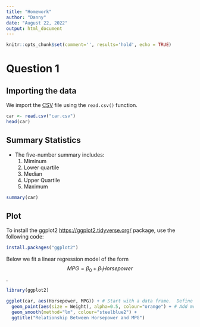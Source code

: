 ---
title: "Homework"
author: "Danny"
date: "August 22, 2022"
output: html_document
---

```{r setup, include=FALSE}
knitr::opts_chunk$set(comment='', results='hold', echo = TRUE)
```

# Question 1

## Importing the data

We import the [CSV](https://en.wikipedia.org/wiki/Comma-separated_values) file using the `read.csv()` function.

```{r}
car <- read.csv("car.csv")
head(car)
```

## Summary Statistics

- The five-number summary includes:
    1. Miminum
    2. Lower quartile
    3. Median 
    4. Upper Quartile
    5. Maximum

```{r}
summary(car)
```

## Plot

To install the ggplot2 <https://ggplot2.tidyverse.org/> package, use the following code: 

```{r, eval=FALSE}
install.packages("ggplot2")
```

Below we fit a linear regression model of the form
$$MPG = \beta_0 + \beta_1 Horsepower$$.

```{r, echo=FALSE}
library(ggplot2)

ggplot(car, aes(Horsepower, MPG)) + # Start with a data frame.  Define the axes
  geom_point(aes(size = Weight), alpha=0.5, colour="orange") + # Add more graphic elements
  geom_smooth(method="lm", colour="steelblue2") +
  ggtitle("Relationship Between Horsepower and MPG")
```
